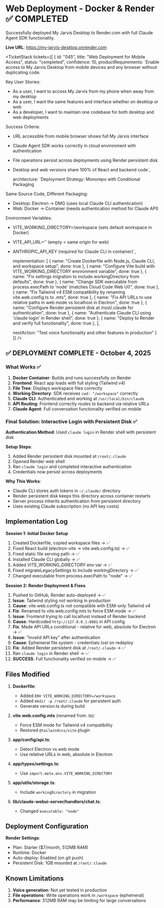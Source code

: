 # Web Deployment - Docker & Render ✅ COMPLETED

Successfully deployed My Jarvis Desktop to Render.com with full Claude Agent SDK functionality.

**Live URL**: https://my-jarvis-desktop.onrender.com

<TicketStack tickets={[
  {
    id: "045",
    title: "Web Deployment for Mobile Access",
    status: "completed",
    confidence: 10,
    productRequirements: `Enable access to My Jarvis Desktop from mobile devices and any browser without duplicating code.

Key User Stories:
- As a user, I want to access My Jarvis from my phone when away from my desktop
- As a user, I want the same features and interface whether on desktop or web
- As a developer, I want to maintain one codebase for both desktop and web deployments

Success Criteria:
- URL accessible from mobile browser shows full My Jarvis interface
- Claude Agent SDK works correctly in cloud environment with authentication
- File operations persist across deployments using Render persistent disk
- Desktop and web versions share 100% of React and backend code`,

    architecture: `Deployment Strategy: Monorepo with Conditional Packaging

Same Source Code, Different Packaging:
- Desktop: Electron → DMG (uses local Claude CLI authentication)
- Web: Docker → Container (needs authentication method for Claude API)

Environment Variables:
- VITE_WORKING_DIRECTORY=/workspace (sets default workspace in Docker)
- VITE_API_URL='' (empty = same origin for web)
- ANTHROPIC_API_KEY (required for Claude CLI in container)`,

    implementation: [
      { name: "Create Dockerfile with Node.js, Claude CLI, and workspace setup", done: true },
      { name: "Configure Vite build with VITE_WORKING_DIRECTORY environment variable", done: true },
      { name: "Fix settings migration to include workingDirectory from defaults", done: true },
      { name: "Change SDK executable from process.execPath to 'node' (matches Cloud Code Web UI)", done: true },
      { name: "Fix Tailwind v4 ESM compatibility by renaming vite.web.config.ts to .mts", done: true },
      { name: "Fix API URLs to use relative paths in web mode vs localhost in Electron", done: true },
      { name: "Configure Render persistent disk at /root/.claude for authentication", done: true },
      { name: "Authenticate Claude CLI using 'claude login' in Render shell", done: true },
      { name: "Deploy to Render and verify full functionality", done: true },
    ],

    nextAction: "Test voice functionality and other features in production"
  }
]} />

## ✅ DEPLOYMENT COMPLETE - October 4, 2025

### What Works ✅
1. **Docker Container**: Builds and runs successfully on Render
2. **Frontend**: React app loads with full styling (Tailwind v4)
3. **File Tree**: Displays workspace files correctly
4. **Working Directory**: SDK receives `cwd: "/workspace"` correctly
5. **Claude CLI**: Authenticated and working at `/usr/local/bin/claude`
6. **API Routing**: Frontend correctly routes to backend via relative URLs
7. **Claude Agent**: Full conversation functionality verified on mobile

### Final Solution: Interactive Login with Persistent Disk ✅

**Authentication Method**: Used `claude login` in Render shell with persistent disk

**Setup Steps**:
1. Added Render persistent disk mounted at `/root/.claude`
2. Opened Render web shell
3. Ran `claude login` and completed interactive authentication
4. Credentials now persist across deployments

**Why This Works**:
- Claude CLI stores auth tokens in `~/.claude/` directory
- Render persistent disk keeps this directory across container restarts
- Server process inherits authentication from persistent directory
- Uses existing Claude subscription (no API key costs)

## Implementation Log

**Session 1: Initial Docker Setup**
1. Created Dockerfile, copied workspace files → ✅
2. Fixed React build (electron-vite → vite.web.config.ts) → ✅
3. Fixed static file serving path → ✅
4. Installed Claude CLI globally → ✅
5. Added VITE_WORKING_DIRECTORY env var → ✅
6. Fixed migrateLegacySettings to include workingDirectory → ✅
7. Changed executable from process.execPath to "node" → ✅

**Session 2: Render Deployment & Fixes**
1. Pushed to GitHub, Render auto-deployed → ✅
2. **Issue**: Tailwind styling not working in production
3. **Cause**: vite.web.config.ts not compatible with ESM-only Tailwind v4
4. **Fix**: Renamed to vite.web.config.mts to force ESM mode → ✅
5. **Issue**: Frontend trying to call localhost instead of Render backend
6. **Cause**: Hardcoded `http://127.0.0.1:8081` in API config
7. **Fix**: Made API URLs conditional - relative for web, absolute for Electron → ✅
8. **Issue**: "Invalid API key" after authentication
9. **Cause**: Ephemeral file system - credentials lost on redeploy
10. **Fix**: Added Render persistent disk at `/root/.claude` → ✅
11. Ran `claude login` in Render shell → ✅
12. **SUCCESS**: Full functionality verified on mobile → ✅

## Files Modified

1. **Dockerfile**:
   - Added `ENV VITE_WORKING_DIRECTORY=/workspace`
   - Added `mkdir -p /root/.claude` for persistent auth
   - Generate version.ts during build

2. **vite.web.config.mts** (renamed from .ts):
   - Force ESM mode for Tailwind v4 compatibility
   - Restored `@tailwindcss/vite` plugin

3. **app/config/api.ts**:
   - Detect Electron vs web mode
   - Use relative URLs in web, absolute in Electron

4. **app/types/settings.ts**:
   - Use `import.meta.env.VITE_WORKING_DIRECTORY`

5. **app/utils/storage.ts**:
   - Include `workingDirectory` in migration

6. **lib/claude-webui-server/handlers/chat.ts**:
   - Changed `executable: "node"`

## Deployment Configuration

**Render Settings**:
- Plan: Starter ($7/month, 512MB RAM)
- Runtime: Docker
- Auto-deploy: Enabled (on git push)
- Persistent Disk: 1GB mounted at `/root/.claude`

## Known Limitations

1. **Voice generation**: Not yet tested in production
2. **File operations**: Write operations work in `/workspace` (ephemeral)
3. **Performance**: 512MB RAM may be limiting for large conversations
